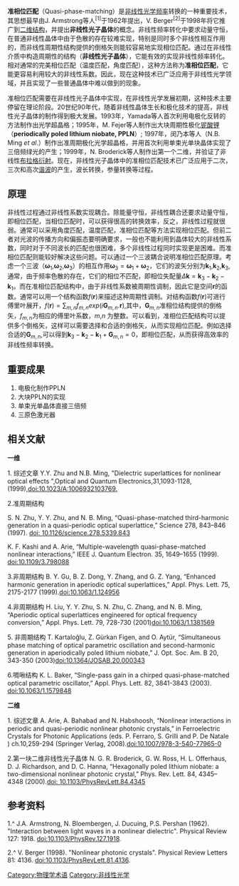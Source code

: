 {{noteTA
|G1=Physics
}}
'''准相位匹配'''（Quasi-phase-matching）是[[非线性光学|非线性光学]][[频率|频率]]转换的一种重要技术，其思想最早由J. Armstrong等人<math>^{[1]}</math>于1962年提出，V. Berger<math>^{[2]}</math>于1998年将它推广到[[二维结构|二维结构]]，并提出'''非线性光子晶体'''的概念。非线性频率转化中要求动量守恒，在普通非线性晶体中由于色散的存在较难实现，特别是同时多个非线性相互作用的，而非线性周期性结构提供的倒格矢则能较容易地实现相位匹配。通过在非线性介质中构造周期性的结构（'''非线性光子晶体'''），它能有效的实现非线性频率转化。相对通常的完美相位匹配（温度匹配，角度匹配），这种方法称为'''准相位匹配'''，它能更容易利用较大的非线性系数。因此，现在这种技术已广泛应用于非线性光学领域，并且实现了一些普通晶体中难以做到的现象。

准相位匹配需要在非线性光子晶体中实现，在非线性光学发展初期，这种技术主要停留在理论阶段。20世纪90年代，随着非线性晶体生长和极化技术的提高，非线性光子晶体的制作得到极大发展。1993年，Yamada等人首次利用电极化反转的方法制作出光学超晶格；1995年，M. Fejer等人制作出大块周期性极化[[铌酸锂|铌酸锂]]（'''periodically poled lithium niobate, PPLN'''）; 1997年，闵乃本等人（N.B. Ming ''et al''.）制作出准周期极化光学超晶格，并用首次利用单束光单块晶体实现了三倍频绿光的产生；1999年，N. Broderick等人制作出第一个二维{{link-en|非线性光子晶体|Nonlinear photonic crystal}}，并验证了非线性[[布拉格定律|布拉格衍射]]。现在，非线性光子晶体中的准相位匹配技术已广泛应用于二次，三次和高次[[谐波|谐波]]的产生，波长转换，参量转换等过程。

==原理==
非线性过程通过非线性系数实现耦合。除能量守恒，非线性耦合还要求动量守恒，即相位匹配，当相位匹配时，可以获得很高的转换效率，反之，非线性过程就很弱。通常可以采用角度匹配，温度匹配，准相位匹配等方法实现相位匹配。但前二者对光波的传播方向和偏振态要明确要求，一般也不能利用到晶体较大的非线性系数，同时对于不同波长的匹配也很困难，多个非线性过程同时实现更是困难。而准相位匹配则能较好解决这些问题。可以通过一个三波耦合说明准相位匹配原理。考虑一个三波（<math>\mathbf{\omega}_1</math>,<math>\mathbf{\omega}_2</math>,<math>\mathbf{\omega}_3</math>）的相互作用<math>\mathbf{\omega}_3=\mathbf{\omega}_1+\mathbf{\omega}_2</math>，它们的波矢分别为<math>\mathbf{k}_1</math>,<math>\mathbf{k}_2</math>,<math>\mathbf{k}_3</math>,通常，由于频率色散的存在，它们的相位不匹配，即相位失配量<math>\Delta \mathbf{k}=\mathbf{k}_3-\mathbf{k}_2-\mathbf{k}_1</math>。而在准相位匹配结构中，由于非线性系数被周期性调制，因此它是空间<math>\mathbf r</math>的函数。通常可以用一个结构函数<math>f(\mathbf r)</math>来描述这种周期性调制。对结构函数<math>f(\mathbf{r})</math>可进行傅里叶展开，<math>f(\mathbf{r})=\sum_{m,n}f_{m,n}exp(i\mathbf{G}_{m,n}.\mathbf{r})</math>,其中，<math>\mathbf{G}_{m,n}</math>准相位结构提供的倒格矢，<math>f_{m,n}</math>为相应的傅里叶系数，''m'',''n'' 为整数。可以看到，准相位匹配结构可以提供多个倒格矢，这样可以需要选择和合适的倒格矢，从而实现相位匹配。例如选择合适的<math>\mathbf{G}_{m,n}</math>,可以得到<math>\mathbf{k}_3-\mathbf{k}_2-\mathbf{k}_1+\mathbf{G}_{m,n}=0</math>，即相位匹配，从而获得高效率的非线性频率转换。

== 重要成果 ==
#电极化制作PPLN
#大块PPLN的实现
#单束光单晶体直接三倍频
#三原色激光器

==相关文献==
'''一维'''

1. 综述文章 Y.Y. Zhu and N.B. Ming, "Dielectric superlattices for nonlinear optical effects ",Optical and Quantum Electronics,31,1093-1128,(1999),[http://dx.doi.org/10.1023/A:1006932103769 doi:10.1023/A:1006932103769.]

2.准周期结构

S. N. Zhu, Y. Y. Zhu, and N. B. Ming, “Quasi-phase-matched third-harmonic generation in a quasi-periodic optical superlattice,” Science 278, 843–846 (1997). [http://dx.doi.org/10.1126/science.278.5339.843 doi: 10.1126/science.278.5339.843]

K. F. Kashi and A. Arie, “Multiple-wavelength quasi-phase-matched nonlinear interactions,” IEEE J. Quantum Electron. 35, 1649–1655 (1999). [http://dx.doi.org/10.1109/3.798088 doi:10.1109/3.798088]

3.非周期结构 B. Y. Gu, B. Z. Dong, Y. Zhang, and G. Z. Yang, “Enhanced harmonic generation in aperiodic optical superlattices,” Appl. Phys. Lett. 75, 2175-2177 (1999).[http://dx.doi.org/10.1063/1.124956 doi:10.1063/1.124956]
 
4.非周期结构 H. Liu, Y. Y. Zhu, S. N. Zhu, C. Zhang, and N. B. Ming, “Aperiodic optical superlattices engineered for optical frequency conversion,” Appl. Phys. Lett. 79, 728-730 (2001)[http://dx.doi.org/10.1063/1.1381569  doi:10.1063/1.1381569]

5. 非周期结构 T. Kartaloğlu, Z. Gürkan Figen, and O. Aytür, “Simultaneous phase matching of optical parametric oscillation and second-harmonic generation in aperiodically poled lithium niobate,” J. Opt. Soc. Am. B 20, 343-350 (2003)[http://dx.doi.org/10.1364/JOSAB.20.000343 doi:10.1364/JOSAB.20.000343]

6.啁啾结构 K. L. Baker, “Single-pass gain in a chirped quasi-phase-matched optical parametric oscillator,” Appl. Phys. Lett. 82, 3841-3843 (2003). [http://dx.doi.org/10.1063/1.1579848  doi:10.1063/1.1579848]

'''二维'''

1. 综述文章 A. Arie, A. Bahabad and N. Habshoosh, “Nonlinear interactions in periodic and quasi-periodic nonlinear photonic crystals,” in Ferroelectric Crystals for Photonic Applications (eds. P. Ferraro, S. Grilli and P. De Natale ) ch.10,259-294 (Springer Verlag, 2008).[http://dx.doi.org/10.1007/978-3-540-77965-0 doi:10.1007/978-3-540-77965-0]

2.第一块二维非线性光子晶体 N. G. R. Broderick, G. W. Ross, H. L. Offerhaus, D. J. Richardson, and D. C. Hanna, “Hexagonally poled lithium niobate: a two-dimensional nonlinear photonic crystal,” Phys. Rev. Lett. 84, 4345–4348 (2000).[http://dx.doi.org/10.1103/PhysRevLett.84.4345  doi: 10.1103/PhysRevLett.84.4345]

== 参考资料 ==
1.^ J.A. Armstrong, N. Bloembergen, J. Ducuing, P.S. Pershan (1962). "Interaction between light waves in a nonlinear dielectric". Physical Review 127: 1918. [http://dx.doi.org/10.1103/PhysRev.127.1918 doi:10.1103/PhysRev.127.1918].

2.^ V. Berger (1998). "Nonlinear photonic crystals". Physical Review Letters 81: 4136. [http://dx.doi.org/10.1103/PhysRevLett.81.4136 doi:10.1103/PhysRevLett.81.4136].

[[Category:物理学术语|Category:物理学术语]]
[[Category:非线性光学|Category:非线性光学]]